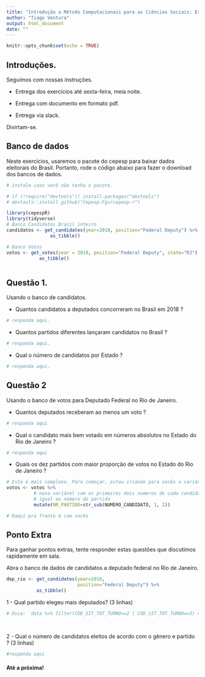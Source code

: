 ```yaml
---
title: "Introdução a Método Computacionais para as Ciências Sociais: Exercício 3"
author: "Tiago Ventura"
output: html_document
date: ""
---
```


```r
knitr::opts_chunk$set(echo = TRUE)
```

## Introduções. 
  
Seguimos com nossas instruções. 

- Entrega dos exercícios até sexta-feira, meia noite. 

- Entrega com documento em formato pdf. 

- Entrega via slack. 

Divirtam-se. 

## Banco de dados

Neste exercícios, usaremos o pacote do cepesp para baixar dados eleitorais do Brasil. Portanto, rode o código abaixo para fazer o download dos bancos de dados. 

```r
# instale caso você não tenha o pacote. 

# if (!require("devtools")) install.packages("devtools")
# devtools::install_github("Cepesp-Fgv/cepesp-r")

library(cepespR)
library(tidyverse)
# Banco Candidatos Brasil inteiro
candidatos <- get_candidates(year=2018, position="Federal Deputy") %>% 
                as_tibble()

# Banco Votos
votos <- get_votes(year = 2018, position="Federal Deputy", state="RJ") %>%
            as_tibble()



```

## Questão 1.

Usando o banco de candidatos. 

- Quantos candidatos a deputados concorreram no Brasil em 2018 ?

```r

# responda aqui.

```

- Quantos partidos diferentes lançaram candidatos no Brasil ?

```r

# responda aqui.

```

- Qual o número de candidatos por Estado ?

```r
# responda aqui.

```



## Questão 2

Usando o banco de votos para Deputado Federal no Rio de Janeiro. 

- Quantos deputados receberam ao menos um voto ?

```r
# responda aqui
```

- Qual o candidato mais bem votado em números absolutos no Estado do Rio de Janeiro ?

```r
# responda aqui
```

- Quais os dez partidos com maior proporção de votos no Estado do Rio de Janeiro ?

```r

# Esta é mais complexa. Para começar, estou criando para vocês a variável partido. 
votos <- votos %>%
          # nova variável com os primeiros dois numeros de cada candidato
          # igual ao número do partido
          mutate(NR_PARTIDO=str_sub(NUMERO_CANDIDATO, 1, 2)) 

# Daqui pra frente é com vocês


```

## Ponto Extra

Para ganhar pontos extras, tente responder estas questões que discutimos rapidamente em sala. 


Abra o banco de dados de candidatos a deputado federal no Rio de Janeiro. 

```r

dep_rio <- get_candidates(year=2018,
                          position="Federal Deputy") %>%
           as_tibble()
```


1 - Qual partido elegeu mais deputados? (3 linhas)

```r
# Dica: `data %>% filter(COD_SIT_TOT_TURNO==2 | COD_SIT_TOT_TURNO==3) =  filtra somente os eleitos. 

 
```

2 - Qual o número de candidatos eleitos de acordo com o gênero e partido ? (3 linhas)
 


```r
#responda aqui
```


<!-- ## Questão 3 -->

<!-- Considerando a profissão dos deputados (disponível no banco de candidatos), qual a profissão que recebeu mais votos no Estado  do Rio de Janeiro? -->

<!-- ```{r} -->

<!-- ``` -->


#### Até a próxima!


